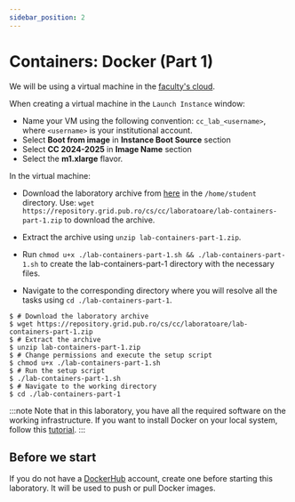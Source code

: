```yaml
---
sidebar_position: 2
---
```


# Containers: Docker (Part 1)

We will be using a virtual machine in the [faculty's cloud](http://cloud.grid.pub.ro/).

When creating a virtual machine in the `Launch Instance` window:
  * Name your VM using the following convention: `cc_lab_<username>`, where `<username>` is your institutional account.
  * Select **Boot from image** in **Instance Boot Source** section
  * Select **CC 2024-2025** in **Image Name** section
  * Select the **m1.xlarge** flavor.

In the virtual machine:
  * Download the laboratory archive from [here](https://repository.grid.pub.ro/cs/cc/laboratoare/lab-containers-part-1.zip) in the `/home/student` directory.
Use: `wget https://repository.grid.pub.ro/cs/cc/laboratoare/lab-containers-part-1.zip` to download the archive.

  * Extract the archive using `unzip lab-containers-part-1.zip`.
  * Run `chmod u+x ./lab-containers-part-1.sh && ./lab-containers-part-1.sh` to create the lab-containers-part-1 directory with the necessary files.
  * Navigate to the corresponding directory where you will resolve all the tasks using `cd ./lab-containers-part-1`.

```shell-session
$ # Download the laboratory archive
$ wget https://repository.grid.pub.ro/cs/cc/laboratoare/lab-containers-part-1.zip
$ # Extract the archive
$ unzip lab-containers-part-1.zip
$ # Change permissions and execute the setup script
$ chmod u+x ./lab-containers-part-1.sh
$ # Run the setup script
$ ./lab-containers-part-1.sh
$ # Navigate to the working directory
$ cd ./lab-containers-part-1
```

:::note
Note that in this laboratory, you have all the required software on the working infrastructure. If you want to install Docker on your local system, follow this [tutorial](https://docs.docker.com/engine/install/).
:::


<ContainerBasics/>

## Before we start

If you do not have a [DockerHub](https://hub.docker.com/) account, create one before starting this laboratory. It will be used to push or pull Docker images.


<ContainerDockerIntro/>


<ContainerDockerBuild/>

